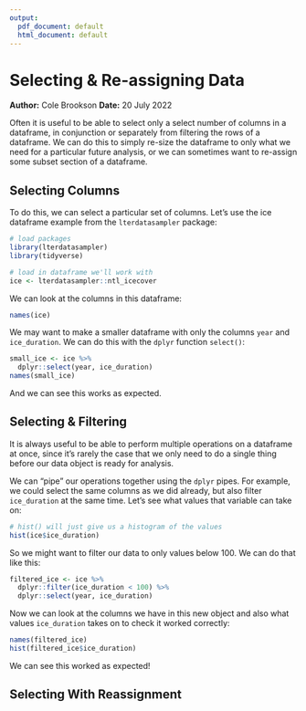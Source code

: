 ```yaml
---
output:
  pdf_document: default
  html_document: default
---
```

# Selecting & Re-assigning Data 
**Author:** Cole Brookson
**Date:** 20 July 2022

Often it is useful to be able to select only a select number of columns in a dataframe, in conjunction or separately from filtering the rows of a dataframe. We can do this to simply re-size the dataframe to only what we need for a particular future analysis, or we can sometimes want to re-assign some subset section of a dataframe. 

## Selecting Columns

To do this, we can select a particular set of columns. Let's use the ice dataframe example from the `lterdatasampler` package: 

```r
# load packages 
library(lterdatasampler)
library(tidyverse)

# load in dataframe we'll work with
ice <- lterdatasampler::ntl_icecover
```

We can look at the columns in this dataframe: 
```r
names(ice)
```
We may want to make a smaller dataframe with only the columns `year` and `ice_duration`. We can do this with the `dplyr` function `select()`:

```r
small_ice <- ice %>% 
  dplyr::select(year, ice_duration)
names(small_ice)
```
And we can see this works as expected. 

## Selecting & Filtering

It is always useful to be able to perform multiple operations on a dataframe at once, since it's rarely the case that we only need to do a single thing before our data object is ready for analysis. 

We can "pipe" our operations together using the `dplyr` pipes. For example, we could select the same columns as we did already, but also filter `ice_duration` at the same time. Let's see what values that variable can take on: 

```r
# hist() will just give us a histogram of the values
hist(ice$ice_duration)
```
So we might want to filter our data to only values below 100. We can do that like this: 

```r
filtered_ice <- ice %>% 
  dplyr::filter(ice_duration < 100) %>% 
  dplyr::select(year, ice_duration)
```

Now we can look at the columns we have in this new object and also what values `ice_duration` takes on to check it worked correctly: 

```r
names(filtered_ice)
hist(filtered_ice$ice_duration)
```
We can see this worked as expected!

## Selecting With Reassignment













